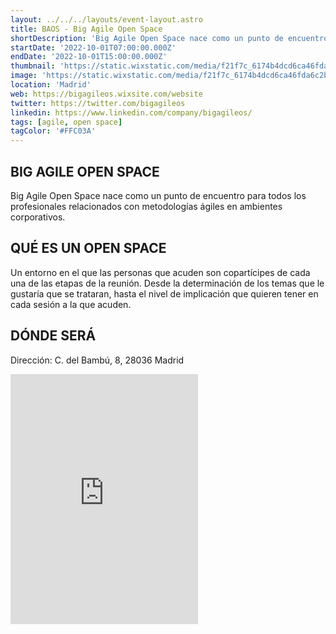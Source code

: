 ```yaml
---
layout: ../../../layouts/event-layout.astro
title: BAOS - Big Agile Open Space
shortDescription: 'Big Agile Open Space nace como un punto de encuentro para todos los profesionales relacionados con metodologías ágiles en ambientes corporativos.'
startDate: '2022-10-01T07:00:00.000Z'
endDate: '2022-10-01T15:00:00.000Z'
thumbnail: 'https://static.wixstatic.com/media/f21f7c_6174b4dcd6ca46fda6c2b6bc7bd71048~mv2.png/v1/fill/w_788,h_404,fp_0.50_0.50,q_85,usm_0.66_1.00_0.01,enc_auto/f21f7c_6174b4dcd6ca46fda6c2b6bc7bd71048~mv2.png'
image: 'https://static.wixstatic.com/media/f21f7c_6174b4dcd6ca46fda6c2b6bc7bd71048~mv2.png/v1/fill/w_788,h_404,fp_0.50_0.50,q_85,usm_0.66_1.00_0.01,enc_auto/f21f7c_6174b4dcd6ca46fda6c2b6bc7bd71048~mv2.png'
location: 'Madrid'
web: https://bigagileos.wixsite.com/website
twitter: https://twitter.com/bigagileos
linkedin: https://www.linkedin.com/company/bigagileos/
tags: [agile, open space]
tagColor: '#FFC03A'
---
```


## BIG AGILE OPEN SPACE

Big Agile Open Space nace como un punto de encuentro para todos los profesionales relacionados con metodologías ágiles en ambientes corporativos.

## QUÉ ES UN OPEN SPACE

Un entorno en el que las personas que acuden son copartícipes de cada una de las etapas de la reunión. Desde la determinación de los temas que le gustaría que se trataran, hasta el nivel de implicación que quieren tener en cada sesión a la que acuden.

## DÓNDE SERÁ

Dirección: C. del Bambú, 8, 28036 Madrid

<iframe
  className="mt-4 w-full"
  height="400"
  src="https://www.google.com/maps/embed?pb=!1m18!1m12!1m3!1d3035.029422243926!2d-3.6791503825561516!3d40.4746141!2m3!1f0!2f0!3f0!3m2!1i1024!2i768!4f13.1!3m3!1m2!1s0xd422938a85d7609%3A0x94b3552426237118!2sC.%20del%20Bamb%C3%BA%2C%208%2C%2028036%20Madrid!5e0!3m2!1ses!2ses!4v1664169128537!5m2!1ses!2ses"
  style="border:0;"
  allowfullscreen=""
  loading="lazy"
  referrerpolicy="no-referrer-when-downgrade"
></iframe>
